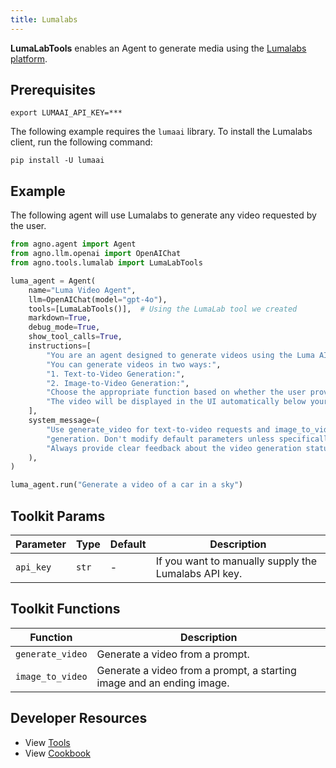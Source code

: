 ```yaml
---
title: Lumalabs
---
```


**LumaLabTools** enables an Agent to generate media using the [Lumalabs platform](https://lumalabs.ai/dream-machine).

## Prerequisites

```shell
export LUMAAI_API_KEY=***
```

The following example requires the `lumaai` library. To install the Lumalabs client, run the following command:

```shell
pip install -U lumaai
```

## Example

The following agent will use Lumalabs to generate any video requested by the user.

```python cookbook/agent_concepts/tools/lumalabs_tool.py
from agno.agent import Agent
from agno.llm.openai import OpenAIChat
from agno.tools.lumalab import LumaLabTools

luma_agent = Agent(
    name="Luma Video Agent",
    llm=OpenAIChat(model="gpt-4o"),
    tools=[LumaLabTools()],  # Using the LumaLab tool we created
    markdown=True,
    debug_mode=True,
    show_tool_calls=True,
    instructions=[
        "You are an agent designed to generate videos using the Luma AI API.",
        "You can generate videos in two ways:",
        "1. Text-to-Video Generation:",
        "2. Image-to-Video Generation:",
        "Choose the appropriate function based on whether the user provides image URLs or just a text prompt.",
        "The video will be displayed in the UI automatically below your response, so you don't need to show the video URL in your response.",
    ],
    system_message=(
        "Use generate_video for text-to-video requests and image_to_video for image-based "
        "generation. Don't modify default parameters unless specifically requested. "
        "Always provide clear feedback about the video generation status."
    ),
)

luma_agent.run("Generate a video of a car in a sky")
```

## Toolkit Params

| Parameter | Type  | Default | Description                                          |
| --------- | ----- | ------- | ---------------------------------------------------- |
| `api_key` | `str` | -  | If you want to manually supply the Lumalabs API key. |

## Toolkit Functions

| Function         | Description                                                           |
| ---------------- | --------------------------------------------------------------------- |
| `generate_video` | Generate a video from a prompt.                                       |
| `image_to_video` | Generate a video from a prompt, a starting image and an ending image. |

## Developer Resources

- View [Tools](https://github.com/agno-agi/agno/blob/main/libs/agno/agno/tools/lumalabs.py)
- View [Cookbook](https://github.com/agno-agi/agno/blob/main/cookbook/agent_concepts/tools/lumalabs_tools.py)
